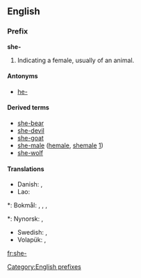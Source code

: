 {{also|Appendix:Variations of "she"}}
==English==

===Prefix===
'''she-'''

# Indicating a female, usually of an animal.

====Antonyms====
* [[he-]]

====Derived terms====
* [[she-bear]]
* [[she-devil]]
* [[she-goat]]
* [[she-male]] ([[hemale]], [[shemale]] [http://hemaleorshemale.com/])
* [[she-wolf]]

====Translations====
{{trans-top|the prefix she- for a female animal or a woman}}
* Danish: {{t|da|hun}}, {{t|da|hun-}}
* Lao: {{t+|lo|ແມ່|tr=mëë|sc=Laoo|xs=Lao}}
{{trans-mid}}
*: Bokmål: {{t|no|hunn}}, {{t|no|hun}}, {{t|no|hunn-}}, {{t|no|hun-}}
*: Nynorsk: {{t|nn|ho}}, {{t|nn|ho-}}
* Swedish: {{t|sv|hun}}, {{t|sv|hun-}}
* Volapük: {{t|vo|ji}}, {{t|vo|ji-}}
{{trans-bottom|}}

[[Category:English prefixes]]

[[fr:she-]]